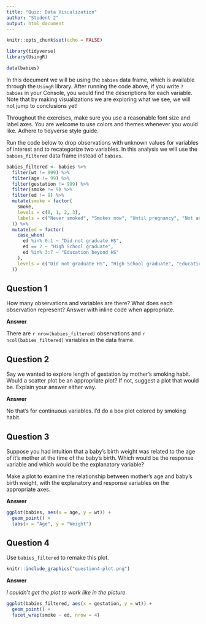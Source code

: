 ```yaml
---
title: "Quiz: Data Visualization"
author: "Student 2"
output: html_document
---
```


```r
knitr::opts_chunk$set(echo = FALSE)

library(tidyverse)
library(UsingR)

data(babies)
```

In this document we will be using the `babies` data frame, which is available through the `UsingR` library. After running the code above, if you write `?babies` in your Console, you would find the descriptions for each variable. Note that by making visualizations we are exploring what we see, we will not jump to conclusions yet!

Throughout the exercises, make sure you use a reasonable font size and label axes. You are welcome to use colors and themes whenever you would like. Adhere to tidyverse style guide.

Run the code below to drop observations with unknown values for variables of interest and to recategorize two variables. In this analysis we will use the `babies_filtered` data frame instead of `babies`.
```r
babies_filtered <- babies %>% 
  filter(wt != 999) %>% 
  filter(age != 99) %>% 
  filter(gestation != 999) %>% 
  filter(smoke != 9) %>% 
  filter(ed != 9) %>% 
  mutate(smoke = factor(
    smoke,
    levels = c(0, 1, 2, 3),
    labels = c("Never smoked", "Smokes now", "Until pregnancy", "Not anymore")
  )) %>% 
  mutate(ed = factor(
    case_when(
      ed %in% 0:1 ~ "Did not graduate HS",
      ed == 2 ~ "High School graduate",
      ed %in% 3:7 ~ "Education beyond HS"
    ),
    levels = c("Did not graduate HS", "High School graduate", "Education beyond HS")
  ))
```


## Question 1

How many observations and variables are there? What does each observation represent? Answer with inline code when appropriate.

**Answer**

There are `r nrow(babies_filtered)` observations and `r ncol(babies_filtered)` variables in the data frame.


## Question 2 

Say we wanted to explore length of gestation by mother's smoking habit. Would a scatter plot be an appropriate plot? If not, suggest a plot that would be. Explain your answer either way.

**Answer**

No that's for continuous variables. I'd do a box plot colored by smoking habit.

## Question 3

Suppose you had intuition that a baby's birth weight was related to the age of it's mother at the time of the baby's birth. Which would be the response variable and which would be the explanatory variable? 

Make a plot to examine the relationship between mother's age and baby's birth weight, with the explanatory and response variables on the appropriate axes.

**Answer**

```r
ggplot(babies, aes(x = age, y = wt)) +
  geom_point() +
  labs(x = "Age", y = "Weight")
```



## Question 4

Use `babies_filtered` to remake this plot.

```r
knitr::include_graphics("question4-plot.png")
```

**Answer**

*I couldn't get the plot to work like in the picture.*

```r
ggplot(babies_filtered, aes(x = gestation, y = wt)) +
  geom_point() +
  facet_wrap(smoke ~ ed, nrow = 4)
```

